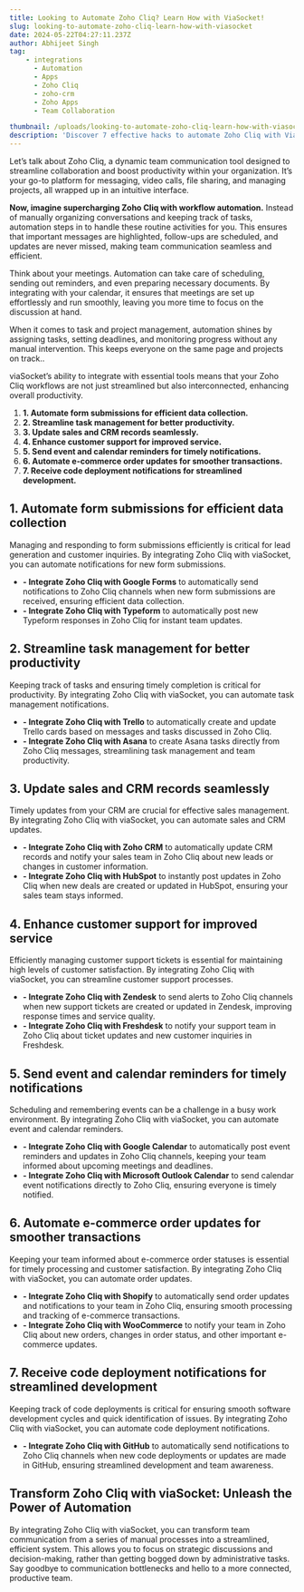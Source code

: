 ```yaml
---
title: Looking to Automate Zoho Cliq? Learn How with ViaSocket!
slug: looking-to-automate-zoho-cliq-learn-how-with-viasocket
date: 2024-05-22T04:27:11.237Z
author: Abhijeet Singh
tag:
    - integrations
      - Automation
      - Apps
      - Zoho Cliq
      - zoho-crm
      - Zoho Apps
      - Team Collaboration

thumbnail: /uploads/looking-to-automate-zoho-cliq-learn-how-with-viasocket.png
description: 'Discover 7 effective hacks to automate Zoho Cliq with ViaSocket. Simplify your workflow and boost productivity today!'
---
```


Let’s talk about Zoho Cliq, a dynamic team communication tool designed to streamline collaboration and boost productivity within your organization. It’s your go-to platform for messaging, video calls, file sharing, and managing projects, all wrapped up in an intuitive interface.

**Now, imagine supercharging Zoho Cliq with workflow automation.** Instead of manually organizing conversations and keeping track of tasks, automation steps in to handle these routine activities for you. This ensures that important messages are highlighted, follow-ups are scheduled, and updates are never missed, making team communication seamless and efficient.

Think about your meetings. Automation can take care of scheduling, sending out reminders, and even preparing necessary documents. By integrating with your calendar, it ensures that meetings are set up effortlessly and run smoothly, leaving you more time to focus on the discussion at hand.

When it comes to task and project management, automation shines by assigning tasks, setting deadlines, and monitoring progress without any manual intervention. This keeps everyone on the same page and projects on track..

viaSocket’s ability to integrate with essential tools means that your Zoho Cliq workflows are not just streamlined but also interconnected, enhancing overall productivity.

1. **1. Automate form submissions for efficient data collection.**
2. **2. Streamline task management for better productivity.**
3. **3. Update sales and CRM records seamlessly.**
4. **4. Enhance customer support for improved service.**
5. **5. Send event and calendar reminders for timely notifications.**
6. **6. Automate e-commerce order updates for smoother transactions.**
7. **7. Receive code deployment notifications for streamlined development.**

## 1\. Automate form submissions for efficient data collection

Managing and responding to form submissions efficiently is critical for lead generation and customer inquiries. By integrating Zoho Cliq with viaSocket, you can automate notifications for new form submissions.

-   **- Integrate Zoho Cliq with Google Forms** to automatically send notifications to Zoho Cliq channels when new form submissions are received, ensuring efficient data collection.
-   **- Integrate Zoho Cliq with Typeform** to automatically post new Typeform responses in Zoho Cliq for instant team updates.

## 2\. Streamline task management for better productivity

Keeping track of tasks and ensuring timely completion is critical for productivity. By integrating Zoho Cliq with viaSocket, you can automate task management notifications.

-   **- Integrate Zoho Cliq with Trello** to automatically create and update Trello cards based on messages and tasks discussed in Zoho Cliq.
-   **- Integrate Zoho Cliq with Asana** to create Asana tasks directly from Zoho Cliq messages, streamlining task management and team productivity.

## 3\. Update sales and CRM records seamlessly

Timely updates from your CRM are crucial for effective sales management. By integrating Zoho Cliq with viaSocket, you can automate sales and CRM updates.

-   **- Integrate Zoho Cliq with Zoho CRM** to automatically update CRM records and notify your sales team in Zoho Cliq about new leads or changes in customer information.
-   **- Integrate Zoho Cliq with HubSpot** to instantly post updates in Zoho Cliq when new deals are created or updated in HubSpot, ensuring your sales team stays informed.

## 4\. Enhance customer support for improved service

Efficiently managing customer support tickets is essential for maintaining high levels of customer satisfaction. By integrating Zoho Cliq with viaSocket, you can streamline customer support processes.

-   **- Integrate Zoho Cliq with Zendesk** to send alerts to Zoho Cliq channels when new support tickets are created or updated in Zendesk, improving response times and service quality.
-   **- Integrate Zoho Cliq with Freshdesk** to notify your support team in Zoho Cliq about ticket updates and new customer inquiries in Freshdesk.

## 5\. Send event and calendar reminders for timely notifications

Scheduling and remembering events can be a challenge in a busy work environment. By integrating Zoho Cliq with viaSocket, you can automate event and calendar reminders.

-   **- Integrate Zoho Cliq with Google Calendar** to automatically post event reminders and updates in Zoho Cliq channels, keeping your team informed about upcoming meetings and deadlines.
-   **- Integrate Zoho Cliq with Microsoft Outlook Calendar** to send calendar event notifications directly to Zoho Cliq, ensuring everyone is timely notified.

## 6\. Automate e-commerce order updates for smoother transactions

Keeping your team informed about e-commerce order statuses is essential for timely processing and customer satisfaction. By integrating Zoho Cliq with viaSocket, you can automate order updates.

-   **- Integrate Zoho Cliq with Shopify** to automatically send order updates and notifications to your team in Zoho Cliq, ensuring smooth processing and tracking of e-commerce transactions.
-   **- Integrate Zoho Cliq with WooCommerce** to notify your team in Zoho Cliq about new orders, changes in order status, and other important e-commerce updates.

## 7\. Receive code deployment notifications for streamlined development

Keeping track of code deployments is critical for ensuring smooth software development cycles and quick identification of issues. By integrating Zoho Cliq with viaSocket, you can automate code deployment notifications.

-   **- Integrate Zoho Cliq with GitHub** to automatically send notifications to Zoho Cliq channels when new code deployments or updates are made in GitHub, ensuring streamlined development and team awareness.

## Transform Zoho Cliq with viaSocket: Unleash the Power of Automation

By integrating Zoho Cliq with viaSocket, you can transform team communication from a series of manual processes into a streamlined, efficient system. This allows you to focus on strategic discussions and decision-making, rather than getting bogged down by administrative tasks. Say goodbye to communication bottlenecks and hello to a more connected, productive team.
